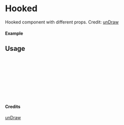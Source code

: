 
<Meta of={Hooked} title="unDraw/Hooked" />

# Hooked

Hooked component with different props.
Credit: [unDraw](https://undraw.co/illustrations)

#### Example

<Canvas of={Hooked.Primary} />

## Usage

```ts
import { Hooked } from "yadl-ui";

const Example = () => {
  return (
      <Hooked />
  );
};

export default Example;
```

#### Credits
[unDraw](https://undraw.co/illustrations)
